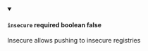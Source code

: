 
<details className="config-field" data-expandable="false" open>
<summary>

#### `insecure` <span class="config-field-required" data-required="false">required</span> <span class="config-field-type">boolean</span> <span class="config-field-default">false</span> <span class="config-field-enum"></span>

Insecure allows pushing to insecure registries

</summary>



</details>
